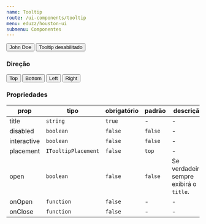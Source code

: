```yaml
---
name: Tooltip
route: /ui-components/tooltip
menu: eduzz/houston-ui
submenu: Componentes
---
```




<Playground>
  <Row>
    <Column>
      <Tooltip title='Lorem ipsum dolor'>
        <Button>John Doe</Button>
      </Tooltip>
    </Column>
    <Column>
      <Tooltip title='Lorem ipsum dolor' disabled>
        <Button>Tooltip desabilitado</Button>
      </Tooltip>
    </Column>
  </Row>
</Playground>

### Direção

<Playground>
  <Row>
    <Column>
      <Tooltip title='Lorem ipsum dolor'>
        <Button>Top</Button>
      </Tooltip>
    </Column>
    <Column>
      <Tooltip title='Lorem ipsum dolor' placement='bottom'>
        <Button>Bottom</Button>
      </Tooltip>
    </Column>
    <Column>
      <Tooltip title='Lorem ipsum dolor' placement='left'>
        <Button>Left</Button>
      </Tooltip>
    </Column>
    <Column>
      <Tooltip title='Lorem ipsum dolor' placement='right'>
        <Button>Right</Button>
      </Tooltip>
    </Column>
  </Row>
</Playground>

### Propriedades

| prop        | tipo                | obrigatório | padrão  | descrição                                |
| ----------- | ------------------- | ----------- | ------- | ---------------------------------------- |
| title       | `string`            | `true`      | -       | -                                        |
| disabled    | `boolean`           | `false`     | `false` | -                                        |
| interactive | `boolean`           | `false`     | `false` | -                                        |
| placement   | `ITooltipPlacement` | `false`     | `top`   | -                                        |
| open        | `boolean`           | `false`     | `false` | Se verdadeiro, sempre exibirá o `title`. |
| onOpen      | `function`          | `false`     | -       | -                                        |
| onClose     | `function`          | `false`     | -       | -                                        |
